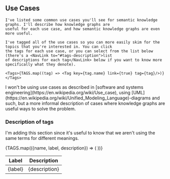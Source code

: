 
<Content>
    <h2 className="subtitle">Use Cases</h2>

    I've listed some common use cases you'll see for semantic knowledge graphs. I'll describe how knowledge graphs are
    useful for each use case, and how semantic knowledge graphs are even more useful.

    I've tagged all of the use cases so you can more easily skim for the topics that you're interested in. You can click
    the tags for each use case, or you can select from the list below (there's a <NavLink to="#tags-description">list
    of descriptions for each tag</NavLink> below if you want to know more specifically what they denote).

    <Tags>{TAGS.map((tag) => <Tag key={tag.name} link={true} tag={tag}/>)}</Tags>
</Content>

<BusinessGuideUseCases/>

<AuthorNote title="On the term use case">
    I won't be using use cases as described in [software and systems
    engineering](https://en.wikipedia.org/wiki/Use_case), using
    [UML](https://en.wikipedia.org/wiki/Unified_Modeling_Language)-diagrams and such, but a more informal description of
    cases where knowledge graphs are useful ways to solve the problem.
</AuthorNote>

<Content id="tags-description">
    <h3 className="subtitle">Description of tags</h3>
    <p>I'm adding this section since it's useful to know that we aren't using the same terms for different meanings.</p>
    <table className="table is-striped is-">
        <thead>
        <tr>
            <th>Label</th>
            <th>Description</th>
        </tr>
        </thead>
        <tbody>
        {TAGS.map(({name, label, description}) => (
            <tr key={name}>
                <td>{label}</td>
                <td>{description}</td>
            </tr>
        ))}
        </tbody>
    </table>
</Content>